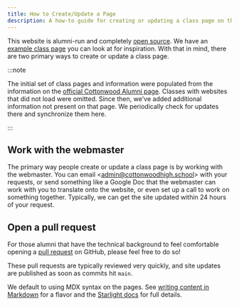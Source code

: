 ```yaml
---
title: How to Create/Update a Page
description: A how-to guide for creating or updating a class page on the Cottonwood Alumni website.
---
```


This website is alumni-run and completely [open source](https://github.com/CottonwoodHigh/alumni-website).
We have an [example class page](../../reference/example-class/) you can look at for inspiration.
With that in mind, there are two primary ways to create or update a class page.

:::note

The initial set of class pages and information were populated from the information on the [official Cottonwood Alumni page](https://schools.graniteschools.org/cottonwoodhigh/alumni/).
Classes with websites that did not load were omitted.
Since then, we've added additional information not present on that page.
We periodically check for updates there and synchronize them here.

:::

## Work with the webmaster

The primary way people create or update a class page is by working with the webmaster.
You can email \<[admin@cottonwoodhigh.school](mailto:admin@cottonwoodhigh.school)> with your requests, or send something like a Google Doc that the webmaster can work with you to translate onto the website, or even set up a call to work on something together.
Typically, we can get the site updated within 24 hours of your request.

## Open a pull request

For those alumni that have the technical background to feel comfortable opening a [pull request](https://github.com/CottonwoodHigh/alumni-website/pulls) on GitHub, please feel free to do so!

These pull requests are typically reviewed very quickly, and site updates are published as soon as commits hit `main`.

We default to using MDX syntax on the pages.
See [writing content in Markdown](../../reference/syntax) for a flavor and the [Starlight docs](https://starlight.astro.build/) for full details.
